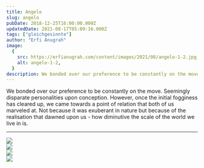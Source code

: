 ```yaml
---
title: Angelo
slug: angelo
pubDate: 2018-12-25T16:00:00.000Z
updatedDate: 2021-08-17T05:09:16.000Z
tags: ["gleichgesinnte"]
author: "Erfi Anugrah"
image:
  {
    src: https://erfianugrah.com/content/images/2021/08/angelo-1-2.jpg,
    alt: angelo-1-2,
  }
description: We bonded over our preference to be constantly on the move. Seemingly disparate personalities upon conception.
---
```


We bonded over our preference to be constantly on the move. Seemingly disparate personalities upon conception. However, once the initial fogginess has cleared up, we came towards a point of relation that both of us marveled at. Not because it was exuberant in nature but because of the realisation that dawned upon us - how diminutive the scale of the world we live in is.

---

<div class="grid grid-cols-1 sm:grid-cols-2 md:grid-cols-3 lg:grid-cols-4 gap-4">
    <div class="col-span-1">
        <a href ="https://erfianugrah.com/content/images/2021/08/angelo-1-2.jpg"  data-fslightbox="gallery">
            <img src="https://erfianugrah.com/content/images/2021/08/angelo-1-2.jpg" />
        </a>
    </div>
    <div class="col-span-1">
        <a href ="https://erfianugrah.com/content/images/2021/08/Angelo-2.jpg"  data-fslightbox="gallery">
            <img src="https://erfianugrah.com/content/images/2021/08/Angelo-2.jpg" />
        </a>
    </div>
    <div class="col-span-1">
        <a href ="https://erfianugrah.com/content/images/2021/08/Angelo-4-1.jpg"  data-fslightbox="gallery">
            <img src="https://erfianugrah.com/content/images/2021/08/Angelo-4-1.jpg" />
        </a>
    </div>
    <div class="col-span-1">
        <a href ="https://erfianugrah.com/content/images/2021/08/Angelo-1.jpg"  data-fslightbox="gallery">
            <img src="https://erfianugrah.com/content/images/2021/08/Angelo-1.jpg" />
        </a>
    </div>
</div>
